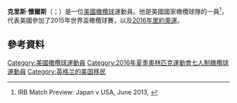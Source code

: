 {{citation style|time=2015-11-22T03:04:15+00:00}}
{{expand|time=2015-11-22T03:04:15+00:00}}
'''克里斯·懷爾斯'''（{{lang-en|Chris Wyles}}；{{bd|1983年|9月13日}}）是一位[[美國|美國]][[橄欖球|橄欖球]]運動員。他是美國國家橄欖球隊的一員<ref>IRB Match Preview: Japan v USA, June 2013, {{cite web |url=http://www.irb.com/mm/document/tournament/mediazone/02/06/78/68/20130621japvusa.pdf |title=存档副本 |accessdate=2013-06-22 |deadurl=yes |archiveurl=https://web.archive.org/web/20130626163902/http://www.irb.com/mm/document/tournament/mediazone/02/06/78/68/20130621japvusa.pdf |archivedate=2013-06-26 }}</ref>，代表美國參加了2015年世界盃橄欖球賽，以及[[2016年夏季奧林匹克運動會|2016年里約奧運]]。
==參考資料==
{{Reflist}}
{{DEFAULTSORT:Wyles, Chris}}
[[Category:美國橄欖球運動員|Category:美國橄欖球運動員]]
[[Category:2016年夏季奧林匹克運動會七人制橄欖球運動員|Category:2016年夏季奧林匹克運動會七人制橄欖球運動員]]
[[Category:英格兰的美国移民|Category:英格兰的美国移民]]